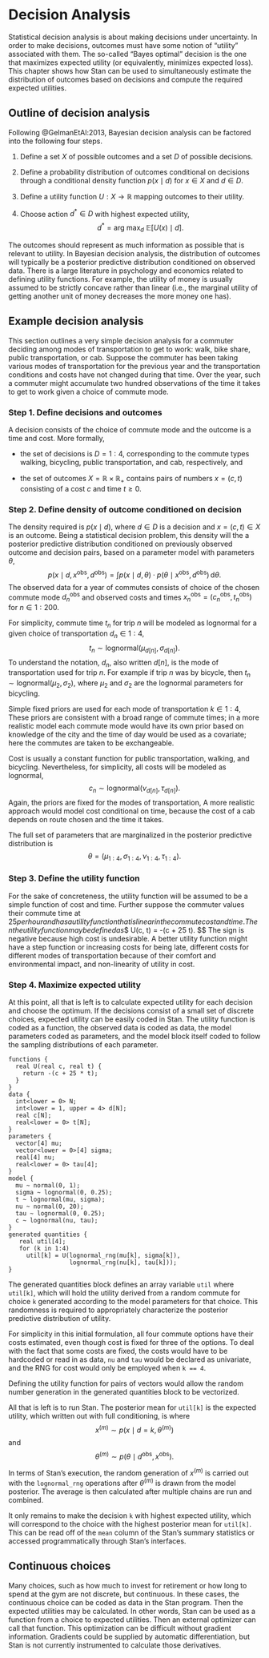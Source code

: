# Decision Analysis

Statistical decision analysis is about making decisions under
uncertainty.  In order to make decisions, outcomes must have some
notion of "utility" associated with them.  The so-called "Bayes
optimal" decision is the one that maximizes expected utility (or
equivalently, minimizes expected loss).  This chapter shows how Stan
can be used to simultaneously estimate the distribution of outcomes
based on decisions and compute the required expected utilities.

## Outline of decision analysis

Following @GelmanEtAl:2013, Bayesian decision analysis can be
factored into the following four steps.

1. Define a set $X$ of possible outcomes and a set $D$ of possible
decisions.

2.  Define a probability distribution of outcomes conditional on
decisions through a conditional density function $p(x \mid d)$
for $x \in X$ and $d \in D.$

3.  Define a utility function $U : X \rightarrow \mathbb{R}$ mapping
outcomes to their utility.

4.  Choose action $d^* \in D$ with highest expected utility,
$$
d^* = \textrm{arg max}_d \ \mathbb{E}[U(x) \mid d].
$$

The outcomes should represent as much information as possible that is
relevant to utility.  In Bayesian decision analysis, the distribution
of outcomes will typically be a posterior predictive distribution
conditioned on observed data.  There is a large literature in
psychology and economics related to defining utility functions.  For
example, the utility of money is usually assumed to be strictly
concave rather than linear (i.e., the marginal utility of getting
another unit of money decreases the more money one has).

## Example decision analysis

This section outlines a very simple decision analysis for a commuter
deciding among modes of transportation to get to work: walk, bike
share, public transportation, or cab.  Suppose the commuter has been
taking various modes of transportation for the previous year and the
transportation conditions and costs have not changed during that
time.  Over the year, such a commuter might accumulate two hundred
observations of the time it takes to get to work given a choice of
commute mode.

### Step 1. Define decisions and outcomes {-}

A decision consists of the choice of commute mode and the outcome is a
time and cost.  More formally,

* the set of decisions is $D = 1:4$, corresponding to the commute
  types walking, bicycling, public transportation, and cab,
  respectively, and

* the set of outcomes $X = \mathbb{R} \times \mathbb{R}_+$ contains
  pairs of numbers $x = (c, t)$ consisting of a cost $c$ and
  time $t \geq 0$.

### Step 2. Define density of outcome conditioned on decision {-}

The density required is $p(x \mid d),$ where $d \in D$ is a decision and
$x = (c, t) \in X$ is an outcome.  Being a statistical decision
problem, this density will the a posterior predictive distribution
conditioned on previously observed outcome and decision pairs, based
on a parameter model with parameters $\theta,$
$$
p(x \mid d, x^{\textrm{obs}}, d^{\textrm{obs}})
=
\int
  p(x \mid d, \theta)
  \cdot p(\theta \mid x^{\textrm{obs}}, d^{\textrm{obs}})
  \, \textrm{d}\theta.
$$
The observed data for a year of commutes consists of choice of the
chosen commute mode $d^{\textrm{obs}}_n$ and observed costs and times
$x^{\textrm{obs}}_n = (c^{\textrm{obs}}_n, t^{\textrm{obs}}_n)$ for $n
\in 1:200.$

For simplicity, commute time $t_n$ for trip $n$ will be modeled as
lognormal for a given choice of transportation $d_n \in 1:4,$
$$
t_n \sim \textrm{lognormal}(\mu_{d[n]}, \sigma_{d[n]}).
$$
To understand the notation, $d_n$, also written $d[n]$, is the mode of
transportation used for trip $n$.  For example if trip $n$ was by
bicycle, then $t_n \sim \textrm{lognormal}(\mu_2, \sigma_2),$ where
$\mu_2$ and $\sigma_2$ are the lognormal parameters for bicycling.

Simple fixed priors are used for each mode of transportation $k \in 1:4,$
\begin{eqnarray*}
\mu_k & \sim & \textrm{normal}(0, 5)
\\[2pt]
\sigma_k & \sim & \textrm{lognormal}(0, 1).
\end{eqnarray*}
These priors are consistent with a broad range of commute times; in a
more realistic model each commute mode would have its own prior based
on knowledge of the city and the time of day would be used as a covariate;
here the commutes are taken to be exchangeable.

Cost is usually a constant function for public transportation,
walking, and bicycling.  Nevertheless, for simplicity, all costs will
be modeled as lognormal,
$$
c_n \sim \textrm{lognormal}(\nu_{d[n]}, \tau_{d[n]}).
$$
Again, the priors are fixed for the modes of transportation,
\begin{eqnarray*}
\nu_k & \sim & \textrm{normal}(0, 5)
\\[2pt]
\tau_k & \sim & \textrm{lognormal}(0, 1).
\end{eqnarray*}
A more realistic approach would model cost conditional on time,
because the cost of a cab depends on route chosen and the time it
takes.

The full set of parameters that are marginalized in the posterior
predictive distribution is
$$
\theta = (\mu_{1:4}, \sigma_{1:4}, \nu_{1:4}, \tau_{1:4}).
$$


### Step 3. Define the utility function {-}

For the sake of concreteness, the utility function will be assumed to
be a simple function of cost and time.  Further suppose the commuter
values their commute time at $25 per hour and has a utility function that is
linear in the commute cost and time.  Then the utility function may be
defined as
$$
U(c, t) = -(c + 25 \cdot t).
$$
The sign is negative because high cost is undesirable.  A better
utility function might have a step function or increasing costs for
being late, different costs for different modes of transportation
because of their comfort and environmental impact, and non-linearity
of utility in cost.


### Step 4. Maximize expected utility {-}

At this point, all that is left is to calculate expected utility for
each decision and choose the optimum.  If the decisions
consist of a small set of discrete choices, expected utility can be
easily coded in Stan.  The utility function is coded as a function,
the observed data is coded as data, the model parameters coded as
parameters, and the model block itself coded to follow the sampling
distributions of each parameter.
```
functions {
  real U(real c, real t) {
    return -(c + 25 * t);
  }
}
data {
  int<lower = 0> N;
  int<lower = 1, upper = 4> d[N];
  real c[N];
  real<lower = 0> t[N];
}
parameters {
  vector[4] mu;
  vector<lower = 0>[4] sigma;
  real[4] nu;
  real<lower = 0> tau[4];
}
model {
  mu ~ normal(0, 1);
  sigma ~ lognormal(0, 0.25);
  t ~ lognormal(mu, sigma);
  nu ~ normal(0, 20);
  tau ~ lognormal(0, 0.25);
  c ~ lognormal(nu, tau);
}
generated quantities {
   real util[4];
   for (k in 1:4)
     util[k] = U(lognormal_rng(mu[k], sigma[k]),
                 lognormal_rng(nu[k], tau[k]));
}
```

The generated quantities block defines an array variable `util` where
`util[k]`, which will hold the utility derived from a random commute
for choice `k` generated according to the model parameters for that
choice.  This randomness is required to appropriately characterize the
posterior predictive distribution of utility.

For simplicity in this initial formulation, all four commute options
have their costs estimated, even though cost is fixed for three of the
options.  To deal with the fact that some costs are fixed, the costs
would have to be hardcoded or read in as data, `nu` and
`tau` would be declared as univariate, and the RNG for cost would only
be employed when `k == 4`.

Defining the utility function for pairs of vectors would allow the
random number generation in the generated quantities block to be
vectorized.

All that is left is to run Stan. The posterior mean for `util[k]`
is the expected utility, which written out with full conditioning, is
\begin{eqnarray*}
\mathbb{E}\!\left[U(x) \mid d = k, d^{\textrm{obs}}, x^{\textrm{obs}}\right]
& = &
\int
  U(x)
  \cdot p(x \mid d = k, \theta)
  \cdot p(\theta \mid d^{\textrm{obs}}, x^{\textrm{obs}})
  \, \textrm{d}\theta
\\[4pt]
& \approx &
\frac{1}{M} \sum_{m = 1}^M  U(x^{(m)} ),
\end{eqnarray*}
where
$$
x^{(m)} \sim p(x \mid d = k, \theta^{(m)} )
$$
and
$$
\theta^{(m)}
\sim p(\theta \mid d^{\textrm{obs}}, x^{\textrm{obs}}).
$$

In terms of Stan's execution, the random generation of $x^{(m)}$ is
carried out with the `lognormal_rng` operations after $\theta^{(m)}$
is drawn from the model posterior.  The average is then calculated
after multiple chains are run and combined.

It only remains to make the decision `k` with highest expected
utility, which will correspond to the choice with the highest
posterior mean for `util[k]`.  This can be read off of the `mean`
column of the Stan's summary statistics or accessed programmatically
through Stan's interfaces.

## Continuous choices

Many choices, such as how much to invest for retirement or how long to
spend at the gym are not discrete, but continuous.  In these cases,
the continuous choice can be coded as data in the Stan program.  Then
the expected utilities may be calculated.  In other words, Stan can be
used as a function from a choice to expected utilities.  Then an
external optimizer can call that function.  This optimization can be
difficult without gradient information.  Gradients could be supplied
by automatic differentiation, but Stan is not currently instrumented
to calculate those derivatives.
